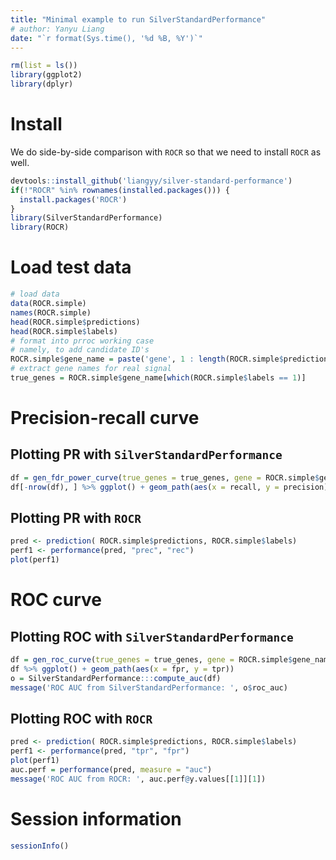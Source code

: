 ```yaml
---
title: "Minimal example to run SilverStandardPerformance"
# author: Yanyu Liang
date: "`r format(Sys.time(), '%d %B, %Y')`"
---
```


```r
rm(list = ls())
library(ggplot2)
library(dplyr)
```

# Install 

We do side-by-side comparison with `ROCR` so that we need to install `ROCR` as well.

```r
devtools::install_github('liangyy/silver-standard-performance')
if(!"ROCR" %in% rownames(installed.packages())) {
  install.packages('ROCR')
}
library(SilverStandardPerformance)
library(ROCR)
```

# Load test data

```r
# load data
data(ROCR.simple)
names(ROCR.simple)
head(ROCR.simple$predictions)
head(ROCR.simple$labels)
# format into prroc working case
# namely, to add candidate ID's
ROCR.simple$gene_name = paste('gene', 1 : length(ROCR.simple$predictions))
# extract gene names for real signal
true_genes = ROCR.simple$gene_name[which(ROCR.simple$labels == 1)]
```

# Precision-recall curve

## Plotting PR with `SilverStandardPerformance`

```r
df = gen_fdr_power_curve(true_genes = true_genes, gene = ROCR.simple$gene_name, score = ROCR.simple$predictions, method = 'gt', cutoff = NULL)
df[-nrow(df), ] %>% ggplot() + geom_path(aes(x = recall, y = precision))
```

## Plotting PR with `ROCR`

```r
pred <- prediction( ROCR.simple$predictions, ROCR.simple$labels)
perf1 <- performance(pred, "prec", "rec")
plot(perf1)
```

# ROC curve

## Plotting ROC with `SilverStandardPerformance`

```r
df = gen_roc_curve(true_genes = true_genes, gene = ROCR.simple$gene_name, score = ROCR.simple$predictions, method = 'gt', cutoff = NULL)
df %>% ggplot() + geom_path(aes(x = fpr, y = tpr))
o = SilverStandardPerformance:::compute_auc(df)
message('ROC AUC from SilverStandardPerformance: ', o$roc_auc)
```

## Plotting ROC with `ROCR`

```r
pred <- prediction( ROCR.simple$predictions, ROCR.simple$labels)
perf1 <- performance(pred, "tpr", "fpr")
plot(perf1)
auc.perf = performance(pred, measure = "auc")
message('ROC AUC from ROCR: ', auc.perf@y.values[[1]][1])
```

# Session information

```r
sessionInfo()
```